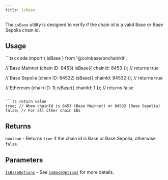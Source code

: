 ```yaml
---
title: isBase
---
```



The `isBase` utility is designed to verify if the chain id is a valid Base or Base Sepolia chain id.

## Usage

<CodeGroup>
```tsx code
import { isBase } from '@coinbase/onchainkit';

// Base Mainnet (chain ID: 8453)
isBase({ chainId: 8453 }); // returns true

// Base Sepolia (chain ID: 84532)
isBase({ chainId: 84532 }); // returns true

// Ethereum (chain ID: 1)
isBase({ chainId: 1 }); // returns false
```

```ts return value
true; // When chainId is 8453 (Base Mainnet) or 84532 (Base Sepolia)
false; // For all other chain IDs
```
</CodeGroup>

## Returns

`boolean` - Returns `true` if the chain id is Base or Base Sepolia, otherwise `false`.

## Parameters

[`IsBaseOptions`](./types#isbaseoptions) - See [`IsBaseOptions`](./types#isbaseoptions) for more details.


